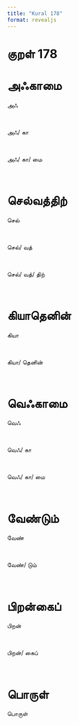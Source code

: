 ```yaml
---
title: "Kural 178"
format: revealjs
---
```


# குறள் 178

# அஃகாமை

:::: {.incremental}

::: {.fragment}


  அஃ

:::

<br>

::: {.fragment}


  அஃ/&nbsp;கா

:::

<br>

::: {.fragment}


  அஃ/&nbsp;கா/&nbsp;மை

:::

<br>

::::

# செல்வத்திற்

:::: {.incremental}

::: {.fragment}


  செல்

:::

<br>

::: {.fragment}


  செல்/&nbsp;வத்

:::

<br>

::: {.fragment}


  செல்/&nbsp;வத்/&nbsp;திற்

:::

<br>

::::

# கியாதெனின்

:::: {.incremental}

::: {.fragment}


  கியா

:::

<br>

::: {.fragment}


  கியா/&nbsp;தெனின்

:::

<br>

::::

# வெஃகாமை

:::: {.incremental}

::: {.fragment}


  வெஃ

:::

<br>

::: {.fragment}


  வெஃ/&nbsp;கா

:::

<br>

::: {.fragment}


  வெஃ/&nbsp;கா/&nbsp;மை

:::

<br>

::::

# வேண்டும்

:::: {.incremental}

::: {.fragment}


  வேண்

:::

<br>

::: {.fragment}


  வேண்/&nbsp;டும்

:::

<br>

::::

# பிறன்கைப்

:::: {.incremental}

::: {.fragment}


  பிறன்

:::

<br>

::: {.fragment}


  பிறன்/&nbsp;கைப்

:::

<br>

::::

# பொருள்

:::: {.incremental}

::: {.fragment}


  பொருள்

:::

<br>

::::
